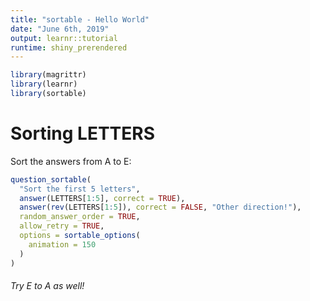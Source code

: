 ```yaml
---
title: "sortable - Hello World"
date: "June 6th, 2019"
output: learnr::tutorial
runtime: shiny_prerendered
---
```


```r
library(magrittr)
library(learnr)
library(sortable)
```

# Sorting LETTERS

Sort the answers from A to E:


```r
question_sortable(
  "Sort the first 5 letters",
  answer(LETTERS[1:5], correct = TRUE),
  answer(rev(LETTERS[1:5]), correct = FALSE, "Other direction!"),
  random_answer_order = TRUE,
  allow_retry = TRUE,
  options = sortable_options(
    animation = 150
  )
)
```

###### Try E to A as well!
